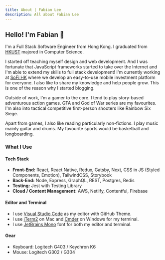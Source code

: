 ```yaml
---
title: About | Fabian Lee
description: All about Fabian Lee
---
```


## Hello! I'm Fabian 👋

I'm a Full Stack Software Engineer from Hong Kong. I graduated from [HKUST](https://www.ust.hk/) majored in Computer Science.

I started off teaching myself design and web development. And I was fortunate that JavaScript frameworks started to take over the Internet and I'm able to extend my skills to full stack development! I'm currently working at [SoFi HK](https://www.sofi.hk/) where we develop an easy-to-use mobile investment platform for everyone. I also like to share my knowledge and help people grow. This is one of the reason why I started blogging.

Outside of work, I'm a gamer to the core. I tend to play story-based adventurous action games. GTA and God of War series are my favourites. I'm also into tactical competitive first-person shooters like Rainbow Six Siege.

Apart from games, I also like reading particularly non-fictions. I play music mainly guitar and drums. My favourite sports would be basketball and longboarding.

### What I Use

#### Tech Stack

- **Front-End:** React, React Native, Redux, Gatsby, Next, CSS in JS (Styled Components, Emotion), TailwindCSS, Storybook
- **Back-End:** Node, Express, GraphQL, REST, Postgres, Redis
- **Testing:** Jest with Testing Library
- **Cloud / Content Management:** AWS, Netlify, Contentful, Firebase

#### Editor and Terminal

- I use [Visual Studio Code](https://code.visualstudio.com/) as my editor with GitHub Theme.
- I use [iTerm2](https://www.iterm2.com/) on Mac and [Cmder](https://cmder.net/) on Windows for my terminal.
- I use [JetBrains Mono](https://www.jetbrains.com/lp/mono/) font for both my editor and terminal.

#### Gear

- Keyboard: Logitech G403 / Keychron K6
- Mouse: Logitech G302 / G304